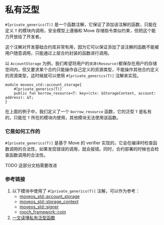 # 私有泛型


`#[private_generics(T)]` 是一个函数注解，它保证了添加该注解的函数，只能在定义 `T` 的模块内调用，安全模型上遵循和 Move 存储指令类似约束，但把这个能力开放给了开发者。

这个注解对开发基础合约库非常有用，因为它可以保证添加了该注解的函数不能被用户随意调用，只能通过上层合约封装的函数进行调用。

以 `AccountStorage` 为例，我们希望将用户的`资源(Resource)`都保存在用户的存储空间内，但又要求某个合约只能操作自己定义的资源类型，不能操作其他合约定义的资源类型，这时候就可以使用 `#[private_generics(T)]` 注解来实现。

```move
module moveos_std::account_storage{
    #[private_generics(T)]
    public fun borrow_resource<T: key>(ctx: &StorageContext, account: address): &T;
}
```

在上面的例子中，我们定义了一个 `borrow_resource` 函数，它的泛型 `T` 是私有的，只能在 `T` 所在的模块内使用，其他模块无法使用该函数。

### 它是如何工作的

`#[private_generics(T)]` 是基于 Move 的 verifier 实现的，它会在编译时检查函数调用的合法性，如果发现错误的调用，就会报错。同时，合约部署的时候也会检查函数调用的合法性。

<Callout>
  TODO 这部分文档需要改进
</Callout>

### 参考链接

1. 以下模块中使用了 `#[private_generics(T)]` 注解，可以作为参考：
    - [moveos_std::account_storage](https://github.com/rooch-network/rooch/blob/main/frameworks/moveos-stdlib/sources/account_storage.move)
    - [moveos_std::storage_context](https://github.com/rooch-network/rooch/blob/main/frameworks/moveos-stdlib/sources/storage_context.move)
    - [moveos_std::signer](https://github.com/rooch-network/rooch/blob/main/frameworks/moveos-stdlib/sources/signer.move)
    - [rooch_framework::coin](https://github.com/rooch-network/rooch/blob/main/frameworks/rooch-framework/sources/coin.move)
2. [一文读懂私有泛型函数](../../blog/read-private-generics-in-one-article.zh-CN.mdx)
